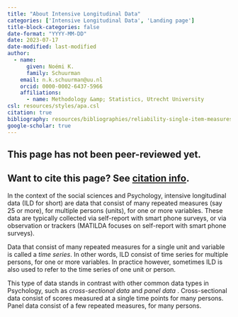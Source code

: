 ```yaml
---
title: "About Intensive Longitudinal Data"
categories: ['Intensive Longitudinal Data', 'Landing page']
title-block-categories: false
date-format: "YYYY-MM-DD"
date: 2023-07-17
date-modified: last-modified
author:
  - name:
      given: Noémi K.
      family: Schuurman
    email: n.k.schuurman@uu.nl
    orcid: 0000-0002-6437-5966
    affiliations:
      - name: Methodology &amp; Statistics, Utrecht University
csl: resources/styles/apa.csl
citation: true
bibliography: resources/bibliographies/reliability-single-item-measures.bib
google-scholar: true
---
```


::: callout-caution
## This page has not been peer-reviewed yet.
:::

::: callout-note
## Want to cite this page? See [citation info](intensive-longitudinal-data.html#citation).
:::

In the context of the social sciences and Psychology, intensive longitudinal data (ILD for short) are data that consist of many repeated measures (say 25 or more), for multiple persons (units), for one or more variables. These data are typically collected via self-report with smart phone surveys, or via observation or trackers (MATILDA focuses on self-report with smart phone surveys).

Data that consist of many repeated measures for a single unit and variable is called a <i>time series</i>.
In other words, ILD consist of time series for multiple persons, for one or more variables. In practice however, sometimes ILD is also used to refer to the time series of one unit or person. 

This type of data stands in contrast with other common data types in Psychology, such as <i> cross-sectional data </i> and <i> panel data </i>. Cross-sectional data consist of scores measured at a single time points for many persons. Panel data consist of a few repeated measures, for many persons. 